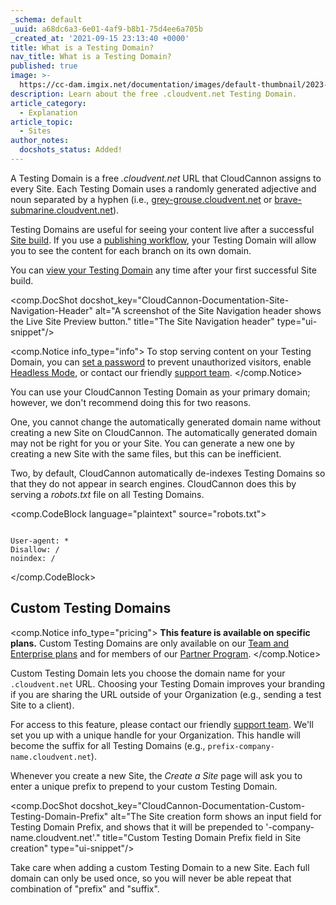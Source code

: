 ```yaml
---
_schema: default
_uuid: a68dc6a3-6e01-4af9-b8b1-75d4ee6a705b
_created_at: '2021-09-15 23:13:40 +0000'
title: What is a Testing Domain?
nav_title: What is a Testing Domain?
published: true
image: >-
  https://cc-dam.imgix.net/documentation/images/default-thumbnail/2023-Q4/CloudCannon-Documentation-Thumbnail.png
description: Learn about the free .cloudvent.net Testing Domain.
article_category:
  - Explanation
article_topic:
  - Sites
author_notes:
  docshots_status: Added!
---
```

A Testing Domain is a free *.cloudvent.net* URL that CloudCannon assigns to every Site. Each Testing Domain uses a randomly generated adjective and noun separated by a hyphen (i.e., [grey-grouse.cloudvent.net](https://grey-grouse.cloudvent.net/) or [brave-submarine.cloudvent.net](https://brave-submarine.cloudvent.net/)).

Testing Domains are useful for seeing your content live after a successful [Site build](/documentation/articles/what-is-a-site-build/). If you use a [publishing workflow](/documentation/guides/staging-workflow-guide/), your Testing Domain will allow you to see the content for each branch on its own domain.

You can [view your Testing Domain](/documentation/articles/view-your-testing-domain/) any time after your first successful Site build.

<comp.DocShot docshot_key="CloudCannon-Documentation-Site-Navigation-Header" alt="A screenshot of the Site Navigation header shows the Live Site Preview button." title="The Site Navigation header" type="ui-snippet"/>

<comp.Notice info_type="info">
  To stop serving content on your Testing Domain, you can [set a password](/documentation/articles/enable-password-authentication/) to prevent unauthorized visitors, enable [Headless Mode](/documentation/articles/what-is-headless-mode/), or contact our friendly [support team](/support/).
</comp.Notice>

You can use your CloudCannon Testing Domain as your primary domain; however, we don't recommend doing this for two reasons.

One, you cannot change the automatically generated domain name without creating a new Site on CloudCannon. The automatically generated domain may not be right for you or your Site. You can generate a new one by creating a new Site with the same files, but this can be inefficient.

Two, by default, CloudCannon automatically de-indexes Testing Domains so that they do not appear in search engines. CloudCannon does this by serving a *robots.txt* file on all Testing Domains.

<comp.CodeBlock language="plaintext" source="robots.txt">
```

User-agent: *
Disallow: /
noindex: /

```
</comp.CodeBlock>

## Custom Testing Domains

<comp.Notice info_type="pricing">
  **This feature is available on specific plans.** Custom Testing Domains are only available on our [Team and Enterprise plans](/pricing/) and for members of our [Partner Program](/partner-program/).
</comp.Notice>

Custom Testing Domain lets you choose the domain name for your `.cloudvent.net` URL. Choosing your Testing Domain improves your branding if you are sharing the URL outside of your Organization (e.g., sending a test Site to a client).

For access to this feature, please contact our friendly <a href="/support/" title="Contact support" target="_blank" rel="noopener">support team</a>. We'll set you up with a unique handle for your Organization. This handle will become the suffix for all Testing Domains (e.g., `prefix-company-name.cloudvent.net`).

Whenever you create a new Site, the *Create a Site* page will ask you to enter a unique prefix to prepend to your custom Testing Domain.

<comp.DocShot docshot_key="CloudCannon-Documentation-Custom-Testing-Domain-Prefix" alt="The Site creation form shows an input field for Testing Domain Prefix, and shows that it will be prepended to '-company-name.cloudvent.net'." title="Custom Testing Domain Prefix field in Site creation" type="ui-snippet"/>

Take care when adding a custom Testing Domain to a new Site. Each full domain can only be used once, so you will never be able repeat that combination of "prefix" and "suffix".